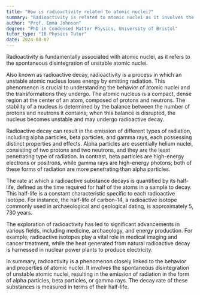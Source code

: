 ```yaml
---
title: "How is radioactivity related to atomic nuclei?"
summary: "Radioactivity is related to atomic nuclei as it involves the spontaneous disintegration of unstable atomic nuclei."
author: "Prof. Emma Johnson"
degree: "PhD in Condensed Matter Physics, University of Bristol"
tutor_type: "IB Physics Tutor"
date: 2024-08-07
---
```


Radioactivity is fundamentally associated with atomic nuclei, as it refers to the spontaneous disintegration of unstable atomic nuclei.

Also known as radioactive decay, radioactivity is a process in which an unstable atomic nucleus loses energy by emitting radiation. This phenomenon is crucial to understanding the behavior of atomic nuclei and the transformations they undergo. The atomic nucleus is a compact, dense region at the center of an atom, composed of protons and neutrons. The stability of a nucleus is determined by the balance between the number of protons and neutrons it contains; when this balance is disrupted, the nucleus becomes unstable and may undergo radioactive decay.

Radioactive decay can result in the emission of different types of radiation, including alpha particles, beta particles, and gamma rays, each possessing distinct properties and effects. Alpha particles are essentially helium nuclei, consisting of two protons and two neutrons, and they are the least penetrating type of radiation. In contrast, beta particles are high-energy electrons or positrons, while gamma rays are high-energy photons; both of these forms of radiation are more penetrating than alpha particles.

The rate at which a radioactive substance decays is quantified by its half-life, defined as the time required for half of the atoms in a sample to decay. This half-life is a constant characteristic specific to each radioactive isotope. For instance, the half-life of carbon-14, a radioactive isotope commonly used in archaeological and geological dating, is approximately $5,730$ years.

The exploration of radioactivity has led to significant advancements in various fields, including medicine, archaeology, and energy production. For example, radioactive isotopes play a vital role in medical imaging and cancer treatment, while the heat generated from natural radioactive decay is harnessed in nuclear power plants to produce electricity.

In summary, radioactivity is a phenomenon closely linked to the behavior and properties of atomic nuclei. It involves the spontaneous disintegration of unstable atomic nuclei, resulting in the emission of radiation in the form of alpha particles, beta particles, or gamma rays. The decay rate of these substances is measured in terms of their half-life.
    